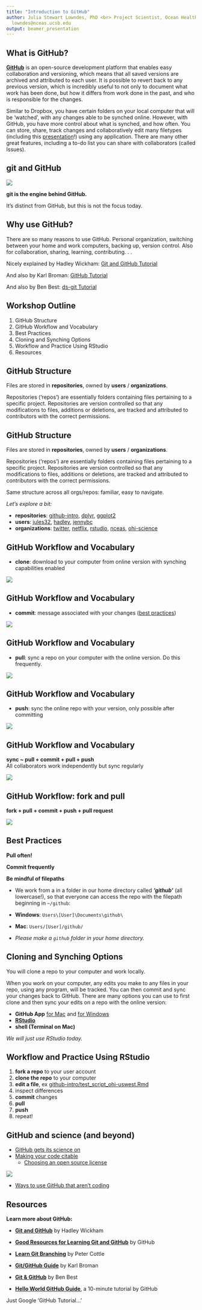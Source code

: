 ```yaml
---
title: "Introduction to GitHub"
author: Julia Stewart Lowndes, PhD <br> Project Scientist, Ocean Health Index<br>
  lowndes@nceas.ucsb.edu
output: beamer_presentation
---
```


## What is GitHub?  
<!---To view rendered .html files, preappend http://htmlpreview.github.io/? to the url--->
<!---Make notes or comments that won't be rendered using this syntax--->

[**GitHub**](https://github.com) is an open-source development platform that enables easy collaboration and versioning, which means that all saved versions are archived and attributed to each user. It is possible to revert back to any previous version, which is incredibly useful to not only to document what work has been done, but how it differs from work done in the past, and who is responsible for the changes.

Similar to Dropbox, you have certain folders on your local computer that will be 'watched', with any changes able to be synched online. However, with GitHub, you have more control about what is synched, and how often. You can store, share, track changes and collaboratively edit many filetypes (including this [presentation](https://github.com/eco-data-science/github-intro/blob/master/index.rmd)!) using any application. There are many other great features, including a to-do list you can share with collaborators (called Issues). 

## git and GitHub

<p align = 'center'>![](fig/git_github.png)

**git is the engine behind GitHub.**  
  
It's distinct from GitHub, but this is not the focus today.

## Why use GitHub?  

There are so many reasons to use GitHub. Personal organization, switching between your home and work computers, backing up, version control. Also for collaboration, sharing, learning, contributing. . .

Nicely explained by Hadley Wickham: [Git and GitHub Tutorial](https://github.com/rstudio/webinars/blob/master/06-Collaboration-and-time-travel-version-control/git-github.pdf) 

And also by Karl Broman: [GitHub Tutorial](http://kbroman.org/github_tutorial/pages/why.html)

And also by Ben Best: [ds-git Tutorial](http://htmlpreview.github.io/?https://github.com/eco-data-science/ds-git/blob/gh-pages/index.html)

## Workshop Outline

1. GitHub Structure
2. GitHub Workflow and Vocabulary
3. Best Practices
4. Cloning and Synching Options 
5. Workflow and Practice Using RStudio
6. Resources

## GitHub Structure

Files are stored in **repositories**, owned by **users** / **organizations**.  

Repositories ('repos') are essentially folders containing files pertaining to a specific project. Repositories are version controlled so that any modifications to files, additions or deletions, are tracked and attributed to contributors with the correct permissions. 

## GitHub Structure

Files are stored in **repositories**, owned by **users** / **organizations**.  

Repositories ('repos') are essentially folders containing files pertaining to a specific project. Repositories are version controlled so that any modifications to files, additions or deletions, are tracked and attributed to contributors with the correct permissions. 

Same structure across all orgs/repos: familiar, easy to navigate. 

*Let's explore a bit:*

* **repositories**: [github-intro](https://github.com/eco-data-science/github-intro), [dplyr](https://github.com/hadley/dplyr), [ggplot2]() 
* **users**: [jules32](https://github.com/jules32), [hadley](https://github.com/hadley), [jennybc](https://github.com/jennybc)
* **organizations**: [twitter](https://github.com/twitter), [netflix](https://github.com/netflix), [rstudio](https://github.com/rstudio), [nceas](https://github.com/nceas), [ohi-science](https://github.com/ohi-science)




## GitHub Workflow and Vocabulary

* **clone**: download to your computer from online version with synching capabilities enabled

![](fig/github_workflow1a.png)

## GitHub Workflow and Vocabulary

* **commit**: message associated with your changes ([best practices](http://r-pkgs.had.co.nz/git.html#commit-best-practices))

![](fig/github_workflow1b.png)


## GitHub Workflow and Vocabulary

* **pull**: sync a repo on your computer with the online version. Do this frequently.

![](fig/github_workflow1c.png)


## GitHub Workflow and Vocabulary

* **push**: sync the online repo with your version, only possible after committing

![](fig/github_workflow1.png)

## GitHub Workflow and Vocabulary

**sync ~ pull + commit + pull + push**  
All collaborators work independently but sync regularly

![](fig/github_workflow2.png)


## GitHub Workflow: fork and pull

**fork + pull + commit + push + pull request**

![](fig/github_workflow_fork.png)


## Best Practices

**Pull often!**

**Commit frequently** 

**Be mindful of filepaths**

* We work from a in a folder in our home directory called ***'github'*** (all lowercase!), so that everyone can access the repo with the filepath beginning in `~/github`:

* **Windows**: `Users\[User]\Documents\github\`
* **Mac**: `Users/[User]/github/`

* *Please make a `github` folder in your home directory.*


## Cloning and Synching Options

You will clone a repo to your computer and work locally. 

When you work on your computer, any edits you make to any files in your repo, using any program, will be tracked. You can then commit and sync your changes back to GitHub. There are many options you can use to first clone and then sync your edits on a repo with the online version:

* **GitHub App** [for Mac](https://mac.github.com/) and [for Windows](https://windows.github.com/)
* [**RStudio**](www.rstudio.com)
* **shell (Terminal on Mac)**

*We will just use RStudio today.*
 
## Workflow and Practice Using RStudio

1. **fork a repo** to your user account
2. **clone the repo** to your computer
3. **edit a file**, ex [github-intro/test_script_ohi-uswest.Rmd](https://github.com/eco-data-science/github-intro/blob/master/sandbox/test_script_ohi-uswest.Rmd)
4. inspect differences
5. **commit** changes
6. **pull**
7. **push**
8. repeat!

## GitHub and science (and beyond)

- [GitHub gets its science on](http://readwrite.com/2014/05/15/github-science-doi-academia-repository)
- [Making your code citable](https://guides.github.com/activities/citable-code/)
    - [Choosing an open source license](https://github.com/blog/1530-choosing-an-open-source-license)
    
<p align = 'center'>![](fig/github_license.png)  
  
- [Ways to use GitHub that aren't coding](http://readwrite.com/2013/11/08/seven-ways-to-use-github-that-arent-coding)

## Resources

**Learn more about GitHub:**

* [**Git and GitHub**](http://r-pkgs.had.co.nz/git.html) by Hadley Wickham
* [**Good Resources for Learning Git and GitHub**](https://help.github.com/articles/good-resources-for-learning-git-and-github/) by GitHub
* [**Learn Git Branching**](http://pcottle.github.io/learnGitBranching/) by Peter Cottle
* [**Git/GitHub Guide**](http://kbroman.org/github_tutorial/) by Karl Broman 
* [**Git & GitHub**](http://htmlpreview.github.io/?https://github.com/eco-data-science/ds-git/blob/gh-pages/index.html) by Ben Best

* [**Hello World GitHub Guide**](https://guides.github.com/activities/hello-world/), a 10-minute tutorial by GitHub

Just Google 'GitHub Tutorial...'


